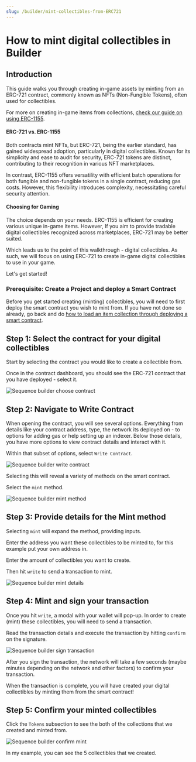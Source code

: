 ```yaml
---
slug: /builder/mint-collectibles-from-ERC721
---
```


# How to mint digital collectibles in Builder

## Introduction

This guide walks you through creating in-game assets by minting from an ERC-721 contract, commonly known as NFTs (Non-Fungible Tokens), often used for collectibles.

For more on creating in-game items from collections, [check our guide on using ERC-1155](/builder/mint-items-from-ERC1155).

#### ERC-721 vs. ERC-1155

Both contracts mint NFTs, but ERC-721, being the earlier standard, has gained widespread adoption, particularly in digital collectibles. Known for its simplicity and ease to audit for security, ERC-721 tokens are distinct, contributing to their recognition in various NFT marketplaces.

In contrast, ERC-1155 offers versatility with efficient batch operations for both fungible and non-fungible tokens in a single contract, reducing gas costs. However, this flexibility introduces complexity, necessitating careful security attention.

#### Choosing for Gaming

The choice depends on your needs. ERC-1155 is efficient for creating various unique in-game items. However, If you aim to provide tradable digital collectibles recognized across marketplaces, ERC-721 may be better suited.

Which leads us to the point of this walkthrough - digital collectibles. As such, we will focus on using ERC-721 to create in-game digital collectibles to use in your game.

Let's get started!

### Prerequisite: Create a Project and deploy a Smart Contract

Before you get started creating (minting) collectibles, you will need to first deploy the smart contract you wish to mint from. If you have not done so already, go back and do [how to load an item collection through deploying a smart contract](/builder/deploy-an-item-collection-contract).

## Step 1: Select the contract for your digital collectibles

Start by selecting the contract you would like to create a collectible from.

Once in the contract dashboard, you should see the ERC-721 contract that you have deployed - select it.



![Sequence builder choose contract](/img/builder/builder_choose_contract_mint_collectibles.png)

## Step 2: Navigate to Write Contract

When opening the contract, you will see several options. Everything from details like your contract address, type, the network its deployed on - to options for adding gas or help setting up an indexer. Below those details, you have more options to view contract details and interact with it.

Within that subset of options, select `Write Contract`.



![Sequence builder write contract](/img/builder/builder_select_write_contract_mint_collectibles.png)

Selecting this will reveal a variety of methods on the smart contract.

Select the `mint` method.



![Sequence builder mint method](/img/builder/builder_select_mint_method_mint_collectibles.png)

## Step 3: Provide details for the Mint method

Selecting `mint` will expand the method, providing inputs. 

Enter the address you want these collectibles to be minted to, for this example put your own address in.

Enter the amount of collectibles you want to create.

Then hit `write` to send a transaction to mint.



![Sequence builder mint details](/img/builder/builder_fill_mint_details_mint_collectibles.png)

## Step 4: Mint and sign your transaction

Once you hit `write`, a modal with your wallet will pop-up. In order to create (mint) these collectibles, you will need to send a transaction.

Read the transaction details and execute the transaction by hitting `confirm` on the signature.



![Sequence builder sign transaction](/img/builder/builder_sign_transaction_mint_collectibles.png)

After you sign the transaction, the network will take a few seconds (maybe minutes depending on the network and other factors) to confirm your transaction.

When the transaction is complete, you will have created your digital collectibles by minting them from the smart contract!

## Step 5: Confirm your minted collectibles

Click the `Tokens` subsection to see the both of the collections that we created and minted from.



![Sequence builder confirm mint](/img/builder/builder_confirm_mint_collectibles.png)

In my example, you can see the 5 collectibles that we created.


